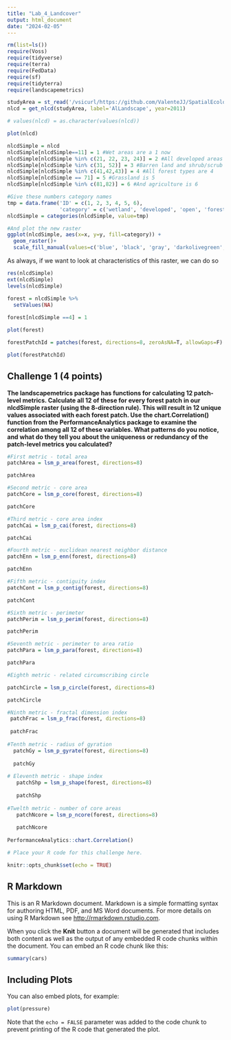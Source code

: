 ---
title: "Lab_4_Landcover"
output: html_document
date: "2024-02-05"
---
```{r, warning=F, error=F, message=F}
rm(list=ls())
require(Voss)
require(tidyverse)
require(terra)
require(FedData)
require(sf)
require(tidyterra)
require(landscapemetrics)
```

```{r}
studyArea = st_read('/vsicurl/https://github.com/ValenteJJ/SpatialEcology/raw/main/Week4/studyArea.shp')
nlcd = get_nlcd(studyArea, label='AlLandscape', year=2011)

# values(nlcd) = as.character(values(nlcd))

plot(nlcd)
```

```{r}

nlcdSimple = nlcd
nlcdSimple[nlcdSimple==11] = 1 #Wet areas are a 1 now
nlcdSimple[nlcdSimple %in% c(21, 22, 23, 24)] = 2 #All developed areas are 2
nlcdSimple[nlcdSimple %in% c(31, 52)] = 3 #Barren land and shrub/scrub are 3
nlcdSimple[nlcdSimple %in% c(41,42,43)] = 4 #All forest types are 4
nlcdSimple[nlcdSimple == 71] = 5 #Grassland is 5
nlcdSimple[nlcdSimple %in% c(81,82)] = 6 #And agriculture is 6

#Give these numbers category names
tmp = data.frame('ID' = c(1, 2, 3, 4, 5, 6),
                 'category' = c('wetland', 'developed', 'open', 'forest', 'grassland', 'agriculture'))
nlcdSimple = categories(nlcdSimple, value=tmp)

#And plot the new raster
ggplot(nlcdSimple, aes(x=x, y=y, fill=category)) +
  geom_raster()+
  scale_fill_manual(values=c('blue', 'black', 'gray', 'darkolivegreen', 'orange', 'yellow'))
```
As always, if we want to look at characteristics of this raster, we can do so

```{r}
res(nlcdSimple)
ext(nlcdSimple)
levels(nlcdSimple)
```

```{r}

forest = nlcdSimple %>% 
  setValues(NA)
  
forest[nlcdSimple ==4] = 1

plot(forest)

```


```{r}
forestPatchId = patches(forest, directions=8, zeroAsNA=T, allowGaps=F)

plot(forestPatchId)
```

## Challenge 1 (4 points)

**The landscapemetrics package has functions for calculating 12 patch-level metrics. Calculate all 12 of these for every forest patch in our nlcdSimple raster (using the 8-direction rule). This will result in 12 unique values associated with each forest patch. Use the chart.Correlation() function from the PerformanceAnalytics package to examine the correlation among all 12 of these variables. What patterns do you notice, and what do they tell you about the uniqueness or redundancy of the patch-level metrics you calculated?**

```{r}
#First metric - total area
patchArea = lsm_p_area(forest, directions=8)

patchArea

#Second metric - core area
patchCore = lsm_p_core(forest, directions=8)

patchCore

#Third metric - core area index
patchCai = lsm_p_cai(forest, directions=8)

patchCai

#Fourth metric - euclidean nearest neighbor distance
patchEnn = lsm_p_enn(forest, directions=8)

patchEnn

#Fifth metric - contiguity index
patchCont = lsm_p_contig(forest, directions=8)

patchCont

#Sixth metric - perimeter 
patchPerim = lsm_p_perim(forest, directions=8)

patchPerim

#Seventh metric - perimeter to area ratio 
patchPara = lsm_p_para(forest, directions=8)

patchPara

#Eighth metric - related circumscribing circle 

patchCircle = lsm_p_circle(forest, directions=8)

patchCircle

#Ninth metric - fractal dimension index
 patchFrac = lsm_p_frac(forest, directions=8)
 
 patchFrac
 
#Tenth metric - radius of gyration  
  patchGy = lsm_p_gyrate(forest, directions=8)
  
  patchGy
  
# Eleventh metric - shape index
   patchShp = lsm_p_shape(forest, directions=8)
   
   patchShp 
   
#Twelth metric - number of core areas
   patchNcore = lsm_p_ncore(forest, directions=8)
   
   patchNcore
   
PerformanceAnalytics::chart.Correlation()

```


```{r}
# Place your R code for this challenge here.
```


```{r setup, include=FALSE}
knitr::opts_chunk$set(echo = TRUE)
```

## R Markdown

This is an R Markdown document. Markdown is a simple formatting syntax for authoring HTML, PDF, and MS Word documents. For more details on using R Markdown see <http://rmarkdown.rstudio.com>.

When you click the **Knit** button a document will be generated that includes both content as well as the output of any embedded R code chunks within the document. You can embed an R code chunk like this:

```{r cars}
summary(cars)
```

## Including Plots

You can also embed plots, for example:

```{r pressure, echo=FALSE}
plot(pressure)
```

Note that the `echo = FALSE` parameter was added to the code chunk to prevent printing of the R code that generated the plot.
